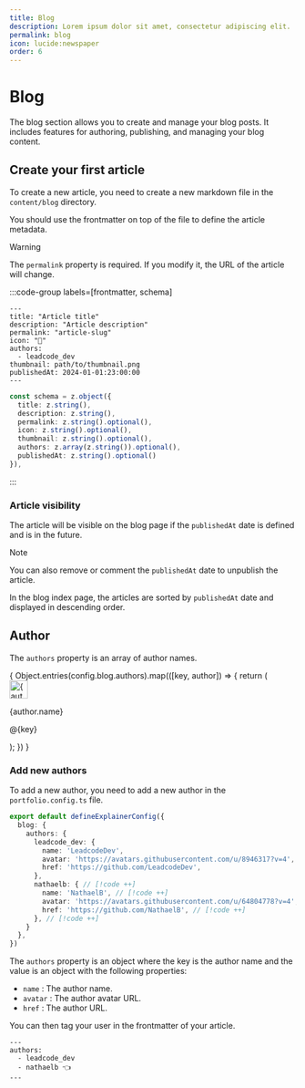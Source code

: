 ```yaml
---
title: Blog
description: Lorem ipsum dolor sit amet, consectetur adipiscing elit.
permalink: blog
icon: lucide:newspaper
order: 6
---
```


# Blog

The blog section allows you to create and manage your blog posts. It includes features for authoring, publishing, and managing your blog content.

## Create your first article

To create a new article, you need to create a new markdown file in the `content/blog` directory.

You should use the frontmatter on top of the file to define the article metadata.

> [!WARNING]
> The `permalink` property is required. If you modify it, the URL of the article will change.

:::code-group labels=[frontmatter, schema]
```mdx
---
title: "Article title"
description: "Article description"
permalink: "article-slug"
icon: "👋"
authors:
  - leadcode_dev
thumbnail: path/to/thumbnail.png
publishedAt: 2024-01-01:23:00:00
---
```
```ts
const schema = z.object({
  title: z.string(),
  description: z.string(),
  permalink: z.string().optional(),
  icon: z.string().optional(),
  thumbnail: z.string().optional(),
  authors: z.array(z.string()).optional(),
  publishedAt: z.string().optional()
}),
```
:::

### Article visibility

The article will be visible on the blog page if the `publishedAt` date is defined and is in the future.

> [!NOTE]
> You can also remove or comment the `publishedAt` date to unpublish the article.

In the blog index page, the articles are sorted by `publishedAt` date and displayed in descending order.

## Author

The `authors` property is an array of author names.

<div class="mt-4 flex flex-wrap items-center gap-6">
  {
    Object.entries(config.blog.authors).map(([key, author]) => {
      return (
        <div
          data-orientation="horizontal"
          class="relative group/user flex items-center gap-2"
        >
          <span class="inline-flex items-center justify-center select-none overflow-hidden rounded-full align-middle bg-(--ui-bg-elevated) size-8 text-base shrink-0 transform transition-transform duration-200 group-hover/user:scale-115">
            <img
              width="32"
              height="32"
              alt={author.name}
              class="h-full w-full rounded-[inherit] object-cover"
              src={author.avatar}
            />
          </span>
          <div class="">
            <a
              href={author.href}
              tabindex="-1"
              rel="noopener noreferrer"
              aria-label={author.name}
              class="focus:outline-none peer"
            >
              <span class="absolute inset-0" aria-hidden="true" />
            </a>
            <p class="font-medium text-(--ui-text) peer-hover:text-(--ui-text-highlighted) transition-colors text-sm !p-0">
              {author.name}
            </p>
            <p class="text-muted-foreground transition-colors text-xs !p-0">
              @{key}
            </p>
          </div>
        </div>
      );
    })
  }
</div>

### Add new authors

To add a new author, you need to add a new author in the `portfolio.config.ts` file.

```ts
export default defineExplainerConfig({
  blog: {
    authors: {
      leadcode_dev: {
        name: 'LeadcodeDev',
        avatar: 'https://avatars.githubusercontent.com/u/8946317?v=4',
        href: 'https://github.com/LeadcodeDev',
      },
      nathaelb: { // [!code ++]
        name: 'NathaelB', // [!code ++]
        avatar: 'https://avatars.githubusercontent.com/u/64804778?v=4', // [!code ++]
        href: 'https://github.com/NathaelB', // [!code ++]
      }, // [!code ++]
    }
  },
})
```

The `authors` property is an object where the key is the author name and the value is an object with the following properties:

- `name` : The author name.
- `avatar` : The author avatar URL.
- `href` : The author URL.

You can then tag your user in the frontmatter of your article.

```mdx
---
authors:
  - leadcode_dev
  - nathaelb 👈
---
```